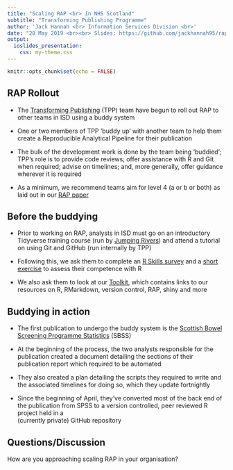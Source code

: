 ```yaml
---
title: "Scaling RAP <br> in NHS Scotland"
subtitle: "Transforming Publishing Programme"
author: 'Jack Hannah <br> Information Services Division <br>'
date: "28 May 2019 <br><br> Slides: https://github.com/jackhannah95/rap-champions/"
output:
  ioslides_presentation:
    css: my-theme.css
---
```


```r
knitr::opts_chunk$set(echo = FALSE)
```

## RAP Rollout

- The [Transforming Publishing](https://www.isdscotland.org/Products-and-Services/Transforming-Publishing-Programme/) (TPP) team have begun to roll out RAP to other 
teams in ISD using a buddy system

- One or two members of TPP 'buddy up' with another team to help them create a 
Reproducible Analytical Pipeline for their publication

- The bulk of the development work is done by the team being 'buddied'; TPP's 
role is to provide code reviews; offer assistance with R and Git when required; 
advise on timelines; and, more generally, offer guidance wherever it is required

- As a minimum, we recommend teams aim for level 4 (a or b or both) as 
laid out in our [RAP paper](https://www.isdscotland.org/About-ISD/Methodologies/_docs/Reproducible_Analytical_Pipelines_paper_v1.4.pdf)


## Before the buddying

- Prior to working on RAP, analysts in ISD must go on an introductory Tidyverse 
training course (run by [Jumping Rivers](https://www.jumpingrivers.com/)) and 
attend a tutorial on using Git and GitHub (run internally by TPP)

- Following this, we ask them to complete an [R Skills survey](https://www.nsssurvey2.scot.nhs.uk/index.php?r=survey/index/sid/296986/lang/en) 
and a [short exercise](https://github.com/NHS-NSS-transforming-publications/R-exercise) 
to assess their competence with R

- We also ask them to look at our [Toolkit](https://github.com/NHS-NSS-transforming-publications/Toolkit), which 
contains links to our  resources on R, RMarkdown, version control, RAP, shiny 
and more


## Buddying in action

- The first publication to undergo the buddy system is the [Scottish Bowel Screening Programme Statistics](https://www.isdscotland.org/Health-Topics/Cancer/Publications/2018-08-07/2018-08-07-Bowel-Screening-Publication-Report.pdf?8727663756) (SBSS)

- At the beginning of the process, the two analysts responsible for the 
publication created a document detailing the sections of their publication 
report which required to be automated

- They also created a plan detailing the scripts they required to write and the 
associated timelines for doing so, which they update fortnightly

- Since the beginning of April, they've converted most of the back end of the 
publication from SPSS to a version controlled, peer reviewed R project held in a  
(currently private) GitHub repository


## Questions/Discussion

How are you approaching scaling RAP in your organisation?